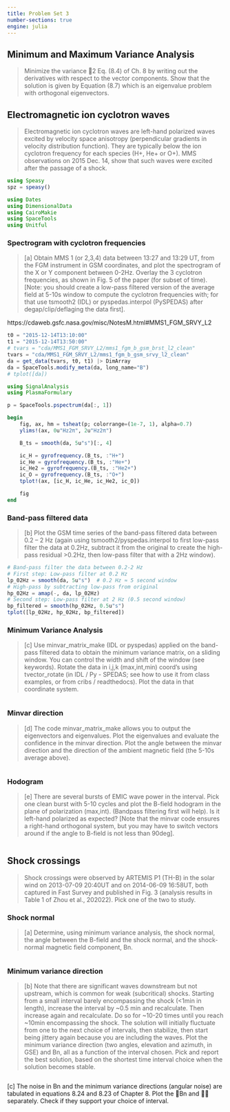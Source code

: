 ```yaml
---
title: Problem Set 3
number-sections: true
engine: julia
---
```


## Minimum and Maximum Variance Analysis

> Minimize the variance 2 Eq. (8.4) of Ch. 8 by writing out the derivatives with respect to the vector components. Show that the solution is given by Equation (8.7) which is an eigenvalue problem with orthogonal eigenvectors.

## Electromagnetic ion cyclotron waves

> Electromagnetic ion cyclotron waves are left-hand polarized waves excited by velocity space anisotropy (perpendicular gradients in velocity distribution function). They are typically below the ion cyclotron frequency for each species (H+, He+ or O+). MMS observations on 2015 Dec. 14, show that such waves were excited after the passage of a shock.

```julia
using Speasy
spz = speasy()

using Dates
using DimensionalData
using CairoMakie
using SpaceTools
using Unitful
```

### Spectrogram with cyclotron frequencies

> [a] Obtain MMS 1 (or 2,3,4) data between 13:27 and 13:29 UT, from the FGM instrument in GSM coordinates, and plot the spectrogram of the X or Y component between 0-2Hz. Overlay the 3 cyclotron frequencies, as shown in Fig. 5 of the paper (for subset of time). [Note: you should create a low-pass filtered version of the average field at 5-10s window to compute the cyclotron frequencies with; for that use tsmooth2 (IDL) or pyspedas.interpol (PySPEDAS) after degap/clip/deflaging the data first].

https://cdaweb.gsfc.nasa.gov/misc/NotesM.html#MMS1_FGM_SRVY_L2

```julia
t0 = "2015-12-14T13:10:00"
t1 = "2015-12-14T13:50:00"
# tvars = "cda/MMS1_FGM_SRVY_L2/mms1_fgm_b_gsm_brst_l2_clean"
tvars = "cda/MMS1_FGM_SRVY_L2/mms1_fgm_b_gsm_srvy_l2_clean"
da = get_data(tvars, t0, t1) |> DimArray
da = SpaceTools.modify_meta(da, long_name="B")
# tplot([da])
```

```julia
using SignalAnalysis
using PlasmaFormulary

p = SpaceTools.pspectrum(da[:, 1])

begin
    fig, ax, hm = tsheat(p; colorrange=(1e-7, 1), alpha=0.7)
    ylims!(ax, 0u"Hz2π", 2u"Hz2π")

    B_ts = smooth(da, 5u"s")[:, 4]

    ic_H = gyrofrequency.(B_ts, :"H+")
    ic_He = gyrofrequency.(B_ts, :"He+")
    ic_He2 = gyrofrequency.(B_ts, :"He2+")
    ic_O = gyrofrequency.(B_ts, :"O+")
    tplot!(ax, [ic_H, ic_He, ic_He2, ic_O])

    fig
end
```

### Band-pass filtered data

> [b] Plot the GSM time series of the band-pass filtered data between 0.2 – 2 Hz (again using tsmooth2/pyspedas.interpol to first low-pass filter the data at 0.2Hz, subtract it from the original to create the high-pass residual >0.2Hz, then low-pass filter that with a 2Hz window).

```julia
# Band-pass filter the data between 0.2-2 Hz
# First step: Low-pass filter at 0.2 Hz
lp_02Hz = smooth(da, 5u"s")  # 0.2 Hz ≈ 5 second window
# High-pass by subtracting low-pass from original
hp_02Hz = amap(-, da, lp_02Hz)
# Second step: Low-pass filter at 2 Hz (0.5 second window)
bp_filtered = smooth(hp_02Hz, 0.5u"s")
tplot([lp_02Hz, hp_02Hz, bp_filtered])

```

### Minimum Variance Analysis

> [c] Use minvar_matrix_make (IDL or pyspedas) applied on the band-pass filtered data to obtain the minimum variance matrix, on a sliding window. You can control the width and shift of the window (see keywords). Rotate the data in i,j,k (max,int,min) coord’s using tvector_rotate (in IDL / Py - SPEDAS; see how to use it from class examples, or from cribs / readthedocs). Plot the data in that coordinate system.

```julia

```

### Minvar direction

> [d] The code minvar_matrix_make allows you to output the eigenvectors and eigenvalues. Plot the eigenvalues and evaluate the confidence in the minvar direction. Plot the angle between the minvar direction and the direction of the ambient magnetic field (the 5-10s average above).

```julia

```

### Hodogram

> [e] There are several bursts of EMIC wave power in the interval. Pick one clean burst with 5-10 cycles and plot the B-field hodogram in the plane of polarization (max,int). (Bandpass filtering first will help). Is it left-hand polarized as expected? [Note that the minvar code ensures a right-hand orthogonal system, but you may have to switch vectors around if the angle to B-field is not less than 90deg].

```julia

```

## Shock crossings

> Shock crossings were observed by ARTEMIS P1 (TH-B) in the solar wind on 2013-07-09 20:40UT and on 2014-06-09 16:58UT, both captured in Fast Survey and published in Fig. 3 (analysis results in Table 1 of Zhou et al., 202022). Pick one of the two to study.

### Shock normal

> [a] Determine, using minimum variance analysis, the shock normal, the angle between the B-field and the shock normal, and the shock-normal magnetic field component, Bn.

```julia

```

### Minimum variance direction

> [b] Note that there are significant waves downstream but not upstream, which is common for weak (subcritical) shocks. Starting from a small interval barely encompassing the shock (<1min in length), increase the interval by ~0.5 min and recalculate. Then increase again and recalculate. Do so for ~10-20 times until you reach ~10min encompassing the shock. The solution will initially fluctuate from one to the next choice of intervals, then stabilize, then start being jittery again because you are including the waves. Plot the minimum variance direction (two angles, elevation and azimuth, in GSE) and Bn, all as a function of the interval chosen. Pick and report the best solution, based on the shortest time interval choice when the solution becomes stable.

```julia

```

[c] The noise in Bn and the minimum variance directions (angular noise) are tabulated in equations 8.24 and 8.23 of Chapter 8. Plot the Bn and  separately. Check if they support your choice of interval.